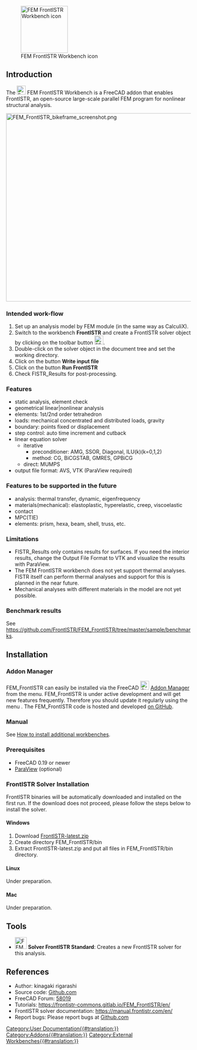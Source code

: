 <languages/>
<translate>

<!--T:1-->
[[File:FrontISTR.svg|thumb|128px|FEM FrontISTR Workbench icon]]

</translate>
{{TOCright}}
<translate>

== Introduction == <!--T:2-->

<!--T:3-->
The [[File:FrontISTR.svg|24px]] FEM FrontISTR Workbench is a FreeCAD addon that enables FrontISTR, an open-source large-scale parallel FEM program for nonlinear structural analysis. 

</translate>
[[File:FEM FrontISTR bikeframe screenshot.png|512px]]
<translate>

=== Intended work-flow === <!--T:4-->

<!--T:5-->
# Set up an analysis model by FEM module (in the same way as CalculiX).
# Switch to the workbench '''FrontISTR''' and create a FrontISTR solver object by clicking on the toolbar button [[Image:FEM_SolverCalculixCxxtools.svg|24px]].
# Double-click on the solver object in the document tree and set the working directory.
# Click on the button '''Write input file'''
# Click on the button '''Run FrontISTR'''
# Check FISTR_Results for post-processing.

=== Features === <!--T:6-->

<!--T:7-->
* static analysis, element check
* geometrical linear|nonlinear analysis
* elements: 1st/2nd order tetrahedron
* loads: mechanical concentrated and distributed loads, gravity
* boundary: points fixed or displacement
* step control: auto time increment and cutback
* linear equation solver
** iterative
*** preconditioner: AMG, SSOR, Diagonal, ILU(k)(k=0,1,2)
*** method: CG, BiCGSTAB, GMRES, GPBiCG
** direct: MUMPS
* output file format: AVS, VTK (ParaView required)

=== Features to be supported in the future === <!--T:8-->

<!--T:9-->
* analysis: thermal transfer, dynamic, eigenfrequency
* materials(mechanical): elastoplastic, hyperelastic, creep, viscoelastic
* contact
* MPC(TIE)
* elements: prism, hexa, beam, shell, truss, etc.

=== Limitations === <!--T:10-->

<!--T:11-->
* FISTR_Results only contains results for surfaces. If you need the interior results, change the Output File Format to VTK and visualize the results with ParaView.
* The FEM FrontISTR workbench does not yet support thermal analyses. FISTR itself can perform thermal analyses and support for this is planned in the near future.
* Mechanical analyses with different materials in the model are not yet possible.

=== Benchmark results === <!--T:12-->

<!--T:13-->
See https://github.com/FrontISTR/FEM_FrontISTR/tree/master/sample/benchmarks.

== Installation == <!--T:14-->

=== Addon Manager === <!--T:15-->

<!--T:16-->
FEM_FrontISTR can easily be installed via the FreeCAD [[Image:Std_AddonMgr.svg|24px]] [[Std_AddonMgr|Addon Manager]] from the {{MenuCommand|Tools → Addon Manager}} menu.
FEM_FrontISTR  is under active development and will get new features frequently. Therefore you should update it regularly using the menu {{MenuCommand|Tools → Addon Manager}}.
The FEM_FrontISTR code is hosted and developed [https://github.com/FrontISTR/FEM_FrontISTR on GitHub].

=== Manual === <!--T:17-->

<!--T:18-->
See [[How_to_install_additional_workbenches|How to install additional workbenches]].

=== Prerequisites === <!--T:19-->

<!--T:20-->
* FreeCAD 0.19 or newer
* [https://www.paraview.org/ ParaView] (optional)

=== FrontISTR Solver Installation === <!--T:21-->

<!--T:22-->
FrontISTR binaries will be automatically downloaded and installed on the first run. If the download does not proceed, please follow the steps below to install the solver.

==== Windows ==== <!--T:23-->

<!--T:24-->
# Download [https://www.frontistr.com/download/link.php?https://frontistr-commons.gitlab.io/FrontISTR/release/x86_64-w64-mingw32-msmpi/FrontISTR-latest.zip FrontISTR-latest.zip]
# Create directory FEM_FrontISTR/bin
# Extract FrontISTR-latest.zip and put all files in FEM_FrontISTR/bin directory.

==== Linux ==== <!--T:25-->

<!--T:26-->
Under preparation.

==== Mac ==== <!--T:27-->

<!--T:28-->
Under preparation.

== Tools == <!--T:29-->

<!--T:30-->
* [[Image:FEM_SolverCalculixCxxtools.svg|32px]] '''Solver FrontISTR Standard''':  Creates a new FrontISTR solver for this analysis.

== References == <!--T:31-->

<!--T:32-->
* Author: kinagaki rigarashi
* Source code: [https://github.com/FrontISTR/FEM_FrontISTR Github.com]
* FreeCAD Forum: [https://forum.freecad.org/viewtopic.php?t=58019 58019]
* Tutorials: https://frontistr-commons.gitlab.io/FEM_FrontISTR/en/
* FrontISTR solver documentation: https://manual.frontistr.com/en/
* Report bugs: Please report bugs at [https://github.com/FrontISTR/FEM_FrontISTR Github.com]


</translate>
[[Category:User Documentation{{#translation:}}]]
[[Category:Addons{{#translation:}}]]
[[Category:External Workbenches{{#translation:}}]]